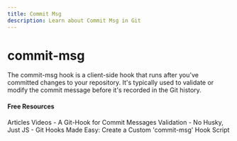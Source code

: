 ```yaml
---
title: Commit Msg
description: Learn about Commit Msg in Git
---
```


# commit-msg

The commit-msg hook is a client-side hook that runs after you've committed changes to your repository. It's typically used to validate or modify the commit message before it's recorded in the Git history.



#### Free Resources

<Tabs defaultValue="video">
<TabsList>
<TabsTrigger value="article">Articles</TabsTrigger>
<TabsTrigger value="video">Videos</TabsTrigger>
</TabsList>

<TabsContent value="article">
- <Link href="https://dev.to/mbarzeev/a-git-hook-for-commit-messages-validation-no-husky-just-js-1hni">A Git-Hook for Commit Messages Validation - No Husky, Just JS</Link>
</TabsContent>
<TabsContent value="video">
- <Link href="https://www.youtube.com/watch?v=yH1lBm5t97s">Git Hooks Made Easy: Create a Custom 'commit-msg' Hook Script</Link>
</TabsContent>
</Tabs>

